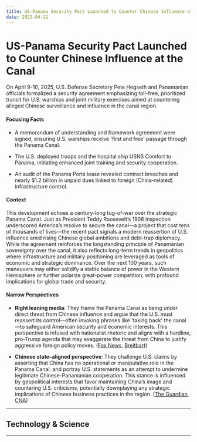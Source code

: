 ```yaml
---
title: US-Panama Security Pact Launched to Counter Chinese Influence at the Canal
date: 2025-04-12
---
```


# US-Panama Security Pact Launched to Counter Chinese Influence at the Canal

On April 9-10, 2025, U.S. Defense Secretary Pete Hegseth and Panamanian officials formalized a security agreement emphasizing toll-free, prioritized transit for U.S. warships and joint military exercises aimed at countering alleged Chinese surveillance and influence in the canal region.

#### Focusing Facts

- A memorandum of understanding and framework agreement were signed, ensuring U.S. warships receive 'first and free' passage through the Panama Canal.

- The U.S. deployed troops and the hospital ship USNS Comfort to Panama, initiating enhanced joint training and security cooperation.

- An audit of the Panama Ports lease revealed contract breaches and nearly $1.2 billion in unpaid dues linked to foreign (China-related) infrastructure control.

#### Context

This development echoes a century-long tug-of-war over the strategic Panama Canal. Just as President Teddy Roosevelt’s 1906 inspection underscored America’s resolve to secure the canal—a project that cost tens of thousands of lives—the recent pact signals a modern reassertion of U.S. influence amid rising Chinese global ambitions and debt-trap diplomacy. While the agreement reinforces the longstanding principle of Panamanian sovereignty over the canal, it also reflects long-term trends in geopolitics where infrastructure and military positioning are leveraged as tools of economic and strategic dominance. Over the next 100 years, such maneuvers may either solidify a stable balance of power in the Western Hemisphere or further polarize great-power competition, with profound implications for global trade and security.

#### Narrow Perspectives

- **Right leaning media**: They frame the Panama Canal as being under direct threat from Chinese influence and argue that the U.S. must reassert its control—often invoking phrases like 'taking back' the canal—to safeguard American security and economic interests. This perspective is infused with nationalist rhetoric and aligns with a hardline, pro-Trump agenda that may exaggerate the threat from China to justify aggressive foreign policy moves. ([Fox News](https://www.foxnews.com/world/panama-us-lock-new-security-pact-canal-china-tensions-simmer), [Breitbart](https://www.breitbart.com/politics/2025/04/09/pete-hegseth-we-will-take-back-the-panama-canal-from-chinas-influence/))

- **Chinese state–aligned perspective**: They challenge U.S. claims by asserting that China has no operational or manipulative role in the Panama Canal, and portray U.S. statements as an attempt to undermine legitimate Chinese-Panamanian cooperation. This stance is influenced by geopolitical interests that favor maintaining China’s image and countering U.S. criticisms, potentially downplaying any strategic implications of Chinese business practices in the region. ([The Guardian](https://www.theguardian.com/us-news/2025/apr/08/pete-hegseth-china-panama-canal), [CNA](https://www.channelnewsasia.com/world/panama-canal-us-will-not-let-china-disrupt-pete-hegseth-5052786))

---

## Technology & Science

---
